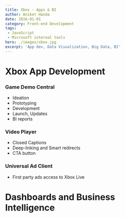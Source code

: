 ```yaml
---
title: Xbox - Apps & BI
author: Aniket Handa
date: 2016-01-01
category: Front-end Development
tags:
 - JavaScript
 - Microsoft internal tools
hero: ./images/xbox.jpg
excerpt: 'App dev, Data Visualization, Big Data, BI'
---
```


# Xbox App Development

### Game Demo Central
- Ideation
- Prototyping
- Development
- Launch, Updates
- BI reports

### Video Player
- Closed Captions
- Deep-linking and Smart redirects 
- CTA button

### Universal Ad Client
- First party ads access to Xbox Live

# Dashboards and Business Intelligence 

